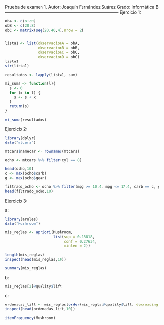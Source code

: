 Prueba de examen 1.
Autor: Joaquín Fernández Suárez
Grado: Informática B
--------------------------------------------------------------------------------
Ejercicio 1:

```r
obA <- c(8:20)
obB <- c(20:8)
obC <- matrix(seq(20,40,4),nrow = 2)


lista1 <- list(observacionA = obA,
               observacionB = obB,
               observacionC = obC,
               observacionD = obC)
lista1
str(lista1)

resultados <- lapply(lista1, sum)

mi_suma <- function(l){
  s <- 0
  for (x in l) {
    s <- s + x
  }
  return(s)
}

mi_suma(resultados)
```

Ejercicio 2: 
```r
library(dplyr)
data("mtcars")

mtcars$namecar <- rownames(mtcars)

ocho <- mtcars %>% filter(cyl == 8)

head(ocho,10)
c <- max(ocho$carb)
g <- max(ocho$gear)

filtrado_ocho <- ocho %>% filter(mpg >= 10.4, mpg <= 17.4, carb == c, gear == g)
head(filtrado_ocho,10)
```

Ejercicio 3:


a:
```r
library(arules)
data("Mushroom")

mis_reglas <- apriori(Mushroom,
                      list(sup = 0.28818,
                           conf = 0.27634,
                           minlen = 2))

length(mis_reglas)
inspect(head(mis_reglas,10))

summary(mis_reglas)
```
b:
```r
mis_reglas[2]@quality$lift
```
c:
```r
ordenadas_lift <- mis_reglas[order(mis_reglas@quality$lift, decreasing = T)]
inspect(head(ordenadas_lift,10))

itemFrequency(Mushroom)
```